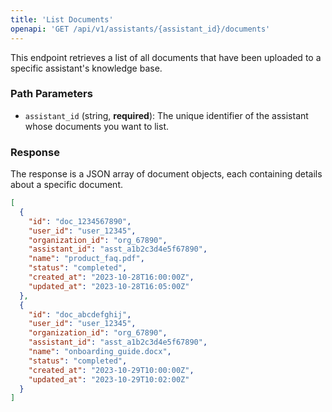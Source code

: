 ```yaml
---
title: 'List Documents'
openapi: 'GET /api/v1/assistants/{assistant_id}/documents'
---
```


This endpoint retrieves a list of all documents that have been uploaded to a specific assistant's knowledge base.

### Path Parameters

- `assistant_id` (string, **required**): The unique identifier of the assistant whose documents you want to list.

### Response

The response is a JSON array of document objects, each containing details about a specific document.

```json Response
[
  {
    "id": "doc_1234567890",
    "user_id": "user_12345",
    "organization_id": "org_67890",
    "assistant_id": "asst_a1b2c3d4e5f67890",
    "name": "product_faq.pdf",
    "status": "completed",
    "created_at": "2023-10-28T16:00:00Z",
    "updated_at": "2023-10-28T16:05:00Z"
  },
  {
    "id": "doc_abcdefghij",
    "user_id": "user_12345",
    "organization_id": "org_67890",
    "assistant_id": "asst_a1b2c3d4e5f67890",
    "name": "onboarding_guide.docx",
    "status": "completed",
    "created_at": "2023-10-29T10:00:00Z",
    "updated_at": "2023-10-29T10:02:00Z"
  }
]
``` 